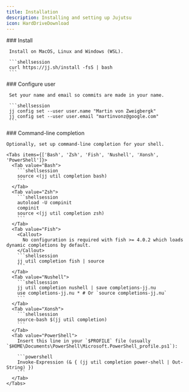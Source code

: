 ```yaml
---
title: Installation
description: Installing and setting up Jujutsu
icon: HardDriveDownload
---
```


<Steps>
  <Step>
     ### Install

     Install on MacOS, Linux and Windows (WSL).

     ```shellsession
     curl https://jj.sh/install -fsS | bash
     ```

  </Step>
  <Step>  
    ### Configure user

     Set your name and email so commits are made in your name.

     ```shellsession
     jj config set --user user.name "Martin von Zweigbergk"
     jj config set --user user.email "martinvonz@google.com"
     ```

  </Step>
  <Step>
    ### Command-line completion

    Optionally, set up command-line completion for your shell.

    <Tabs items={['Bash', 'Zsh', 'Fish', 'Nushell', 'Xonsh', 'PowerShell']}>
      <Tab value="Bash">
        ```shellsession
        source <(jj util completion bash)
        ```
      </Tab>
      <Tab value="Zsh">
        ```shellsession
        autoload -U compinit
        compinit
        source <(jj util completion zsh)
        ```
      </Tab>
      <Tab value="Fish">
        <Callout>
          No configuration is required with fish >= 4.0.2 which loads dynamic completions by default.
        </Callout>
        ```shellsession
        jj util completion fish | source
        ```
      </Tab>
      <Tab value="Nushell">
        ```shellsession
        jj util completion nushell | save completions-jj.nu
        use completions-jj.nu * # Or `source completions-jj.nu`
        ```
      </Tab>
      <Tab value="Xonsh">
        ```shellsession
        source-bash $(jj util completion)
        ```
      </Tab>
      <Tab value="PowerShell">
        Insert this line in your `$PROFILE` file (usually `$HOME\Documents\PowerShell\Microsoft.PowerShell_profile.ps1`):

        ```powershell
        Invoke-Expression (& { (jj util completion power-shell | Out-String) })
        ```
      </Tab>
    </Tabs>

  </Step>
</Steps>
